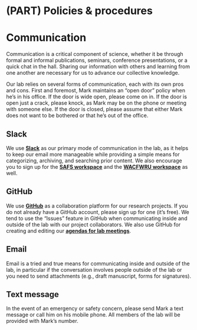 # (PART) Policies & procedures {-}

# Communication

Communication is a critical component of science, whether it be through formal and informal publications, seminars, conference presentations, or a quick chat in the hall. Sharing our information with others and learning from one another are necessary for us to advance our collective knowledge.

Our lab relies on several forms of communication, each with its own pros and cons. First and foremost, Mark maintains an "open door" policy when he's in his office. If the door is wide open, please come on in. If the door is open just a crack, please knock, as Mark may be on the phone or meeting with someone else. If the door is closed, please assume that either Mark does not want to be bothered or that he's out of the office.

## Slack

We use [**Slack**](https://scheuerell-lab.slack.com) as our primary mode of communication in the lab, as it helps to keep our email more manageable while providing a simple means for categorizing, archiving, and searching prior content. We also encourage you to sign up for the [**SAFS workspace**](https://safs-community.slack.com) and the [**WACFWRU workspace**](https://wacfwru.slack.com) as well.

## GitHub

We use [**GitHub**](https://github.com/scheuerell-lab) as a collaboration platform for our research projects. If you do not already have a GitHub account, please sign up for one (it's free). We tend to use the "Issues" feature in GitHub when communicating inside and outside of the lab with our project collaborators. We also use GitHub for creating and editing our [**agendas for lab meetings**](https://github.com/scheuerell-lab/lab-meeting).

## Email

Email is a tried and true means for communicating inside and outside of the lab, in particular if the conversation involves people outside of the lab or you need to send attachments (e.g., draft manuscript, forms for signatures).

## Text message

In the event of an emergency or safety concern, please send Mark a text message or call him on his mobile phone. All members of the lab will be provided with Mark's number.